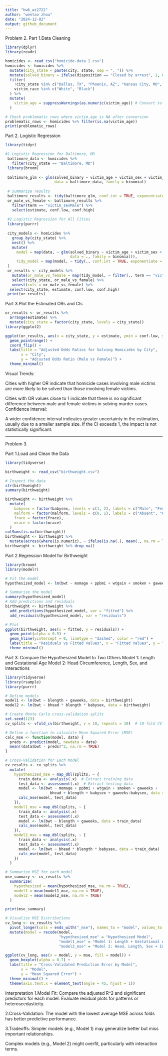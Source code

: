 ```yaml
---
title: "hw6_wz2722"
author: "wentao zhou"
date: "2024-12-02"
output: github_document
---
```


Problem 2.
Part 1.Data Cleaning 
```r
library(dplyr)
library(readr)

homicides <- read_csv("homicide-data 2.csv")
homicides <- homicides %>%
  mutate(city_state = paste(city, state, sep = ", ")) %>%
  mutate(solved_binary = ifelse(disposition == "Closed by arrest", 1, 0)) %>%
  filter(
    !city_state %in% c("Dallas, TX", "Phoenix, AZ", "Kansas City, MO", "Tulsa, AL"),
    victim_race %in% c("White", "Black")
  ) %>%
  mutate(
    victim_age = suppressWarnings(as.numeric(victim_age)) # Convert to numeric, suppress warnings
  )

# Check problematic rows where victim_age is NA after conversion
problematic_rows <- homicides %>% filter(is.na(victim_age))
print(problematic_rows)

```
Part 2. Logistic Regression 
```r
library(tidyr)

#1.Logistic Regression for Baltimore, MD
 baltimore_data <- homicides %>%
   filter(city_state == "Baltimore, MD")
 library(broom)
 
 baltimore_glm <- glm(solved_binary ~ victim_age + victim_sex + victim_race,
                      data = baltimore_data, family = binomial)
 
 # Summarize results
 baltimore_results <- tidy(baltimore_glm, conf.int = TRUE, exponentiate = TRUE)
 or_male_vs_female <- baltimore_results %>%
   filter(term == "victim_sexMale") %>%
   select(estimate, conf.low, conf.high)
 
 #2.Logistic Regression for All Cities
 library(purrr)
 
 city_models <- homicides %>%
   group_by(city_state) %>%
   nest() %>%
   mutate(
     model = map(data, ~ glm(solved_binary ~ victim_age + victim_sex + victim_race,
                             data = ., family = binomial)),
     tidy_model = map(model, ~ tidy(., conf.int = TRUE, exponentiate = TRUE))
 )
 or_results <- city_models %>%
   mutate(or_male_vs_female = map(tidy_model, ~ filter(., term == "victim_sexMale"))) %>%
   select(city_state, or_male_vs_female) %>%
   unnest(cols = or_male_vs_female) %>%
  select(city_state, estimate, conf.low, conf.high)
 print(or_results)
```


Part 3.Plot the Estimated ORs and CIs
```r
or_results <- or_results %>%
  arrange(estimate) %>%
  mutate(city_state = factor(city_state, levels = city_state))
library(ggplot2)

ggplot(or_results, aes(x = city_state, y = estimate, ymin = conf.low, ymax = conf.high)) +
  geom_pointrange() +
  coord_flip() +
  labs(title = "Adjusted Odds Ratios for Solving Homicides by City",
       x = "City",
       y = "Adjusted Odds Ratio (Male vs Female)") +
  theme_minimal()

```
Visual Trends:

Cities with higher OR indicate that homicide cases involving male victims are more likely to be solved than those involving female victims.

Cities with OR values close to 1 indicate that there is no significant difference between male and female victims in solving murder cases.
Confidence interval:

A wider confidence interval indicates greater uncertainty in the estimation, usually due to a smaller sample size.
If the CI exceeds 1, the impact is not statistically significant.

------
Problem 3.

Part 1.Load and Clean the Data
```r
library(tidyverse)

birthweight <- read_csv("birthweight.csv")

# Inspect the data
str(birthweight)
summary(birthweight)

birthweight <- birthweight %>%
  mutate(
    babysex = factor(babysex, levels = c(1, 2), labels = c("Male", "Female")),
    malform = factor(malform, levels = c(0, 1), labels = c("Absent", "Present")),
    frace = factor(frace),
    mrace = factor(mrace)
  )
colSums(is.na(birthweight))
birthweight <- birthweight %>%
  mutate(across(where(is.numeric), ~ ifelse(is.na(.), mean(., na.rm = TRUE), .)))
birthweight <- birthweight %>% drop_na()


```

Part 2.Regression Model for Birthweight
```r
library(broom)
library(modelr)

# Fit the model
hypothesized_model <- lm(bwt ~ momage + ppbmi + wtgain + smoken + gaweeks + bhead + blength + babysex + gaweeks:babysex, data = birthweight)

# Summarize the model
summary(hypothesized_model)
# Add predictions and residuals
birthweight <- birthweight %>%
  add_predictions(hypothesized_model, var = "fitted") %>%
  add_residuals(hypothesized_model, var = "residuals")

# Plot
ggplot(birthweight, aes(x = fitted, y = residuals)) +
  geom_point(alpha = 0.5) +
  geom_hline(yintercept = 0, linetype = "dashed", color = "red") +
  labs(title = "Residuals vs Fitted Values", x = "Fitted Values", y = "Residuals") +
  theme_minimal()

```

Part 3. Compare the Hypothesized Model to Two Others
Model 1: Length and Gestational Age
Model 2: Head Circumference, Length, Sex, and Interactions
```r
library(tidyverse)
library(rsample)
library(purrr)

# Define models 
model1 <- lm(bwt ~ blength + gaweeks, data = birthweight)
model2 <- lm(bwt ~ bhead * blength * babysex, data = birthweight)

# Create Monte Carlo cross-validation splits
set.seed(123)
cv_splits <- vfold_cv(birthweight, v = 10, repeats = 10)  # 10-fold CV with 10 repeats

# Define a function to calculate Mean Squared Error (MSE)
calc_mse <- function(model, data) {
  preds <- predict(model, newdata = data)
  mean((data$bwt - preds)^2, na.rm = TRUE)
}

# Cross-Validation for Each Model
cv_results <- cv_splits %>%
  mutate(
    hypothesized_mse = map_dbl(splits, ~ {
      train_data <- analysis(.x)  # Extract training data
      test_data <- assessment(.x)  # Extract testing data
      model <- lm(bwt ~ momage + ppbmi + wtgain + smoken + gaweeks + 
                    bhead + blength + babysex + gaweeks:babysex, data = train_data)
      calc_mse(model, test_data)
    }),
    model1_mse = map_dbl(splits, ~ {
      train_data <- analysis(.x)
      test_data <- assessment(.x)
      model <- lm(bwt ~ blength + gaweeks, data = train_data)
      calc_mse(model, test_data)
    }),
    model2_mse = map_dbl(splits, ~ {
      train_data <- analysis(.x)
      test_data <- assessment(.x)
      model <- lm(bwt ~ bhead * blength * babysex, data = train_data)
      calc_mse(model, test_data)
    })
  )

# Summarize MSE for each model
mse_summary <- cv_results %>%
  summarize(
    hypothesized = mean(hypothesized_mse, na.rm = TRUE),
    model1 = mean(model1_mse, na.rm = TRUE),
    model2 = mean(model2_mse, na.rm = TRUE)
  )

print(mse_summary)

# Visualize MSE Distributions
cv_long <- cv_results %>%
  pivot_longer(cols = ends_with("_mse"), names_to = "model", values_to = "mse") %>%
  mutate(model = recode(model,
                        "hypothesized_mse" = "Hypothesized Model",
                        "model1_mse" = "Model 1: Length + Gestational Age",
                        "model2_mse" = "Model 2: Head, Length, Sex + Interactions"))

ggplot(cv_long, aes(x = model, y = mse, fill = model)) +
  geom_boxplot(alpha = 0.7) +
  labs(title = "Cross-Validated Prediction Error by Model",
       x = "Model",
       y = "Mean Squared Error") +
  theme_minimal() +
  theme(axis.text.x = element_text(angle = 45, hjust = 1))

```

Interpretation
1.Model Fit:
Compare the adjusted R^2 and significant predictors for each model.
Evaluate residual plots for patterns or heteroscedasticity.

2.Cross-Validation:
The model with the lowest average MSE across folds has better predictive performance.

3.Tradeoffs:
Simpler models (e.g., Model 1) may generalize better but miss important relationships.

Complex models (e.g., Model 2) might overfit, particularly with interaction terms.



